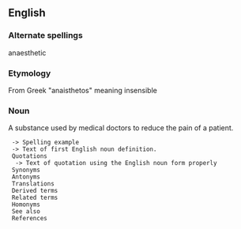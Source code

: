 ==English==

===Alternate spellings===
anaesthetic

===Etymology===
From Greek "anaisthetos" meaning insensible

===Noun===

A substance used by medical doctors to reduce the pain of a patient.



  -> Spelling example
  -> Text of first English noun definition.
  Quotations
   -> Text of quotation using the English noun form properly
  Synonyms
  Antonyms
  Translations
  Derived terms
  Related terms
  Homonyms
  See also
  References